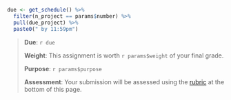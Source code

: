 ```r
due <- get_schedule() %>%
  filter(n_project == params$number) %>%
  pull(due_project) %>%
  paste0(" by 11:59pm")
```

> **Due**: `r due`
>
> **Weight**: This assignment is worth `r params$weight` of your final grade.
>
> **Purpose**: `r params$purpose`
>
> **Assessment**: Your submission will be assessed using the [rubric](#grading-rubric) at the bottom of this page.
